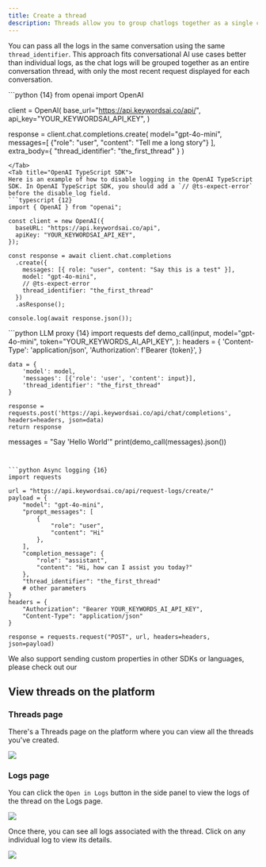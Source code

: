 ```yaml
---
title: Create a thread
description: Threads allow you to group chatlogs together as a single conversation thread.
---
```


You can pass all the logs in the same conversation using the same `thread_identifier`. This approach fits conversational AI use cases better than individual logs, as the chat logs will be grouped together as an entire conversation thread, with only the most recent request displayed for each conversation.

<Tabs>
<Tab title="OpenAI Python SDK">
```python {14}
from openai import OpenAI

client = OpenAI(
    base_url="https://api.keywordsai.co/api/",
    api_key="YOUR_KEYWORDSAI_API_KEY",
)

response = client.chat.completions.create(
    model="gpt-4o-mini",
    messages=[
        {"role": "user", "content": "Tell me a long story"}
    ],
    extra_body={
        "thread_identifier": "the_first_thread"
    }
)
```
</Tab>
<Tab title="OpenAI TypeScript SDK">
Here is an example of how to disable logging in the OpenAI TypeScript SDK. In OpenAI TypeScript SDK, you should add a `// @ts-expect-error` before the disable_log field.
```typescript {12}
import { OpenAI } from "openai";

const client = new OpenAI({
  baseURL: "https://api.keywordsai.co/api",
  apiKey: "YOUR_KEYWORDSAI_API_KEY",
});

const response = await client.chat.completions
  .create({
    messages: [{ role: "user", content: "Say this is a test" }],
    model: "gpt-4o-mini",
    // @ts-expect-error
    thread_identifier: "the_first_thread"
  })
  .asResponse();

console.log(await response.json());
```
</Tab>
<Tab title="Standard API">
<CodeGroup>
```python LLM proxy {14}
import requests
def demo_call(input, 
              model="gpt-4o-mini",
              token="YOUR_KEYWORDS_AI_API_KEY",
              ):
    headers = {
        'Content-Type': 'application/json',
        'Authorization': f'Bearer {token}',
    }

    data = {
        'model': model,
        'messages': [{'role': 'user', 'content': input}],
        'thread_identifier': "the_first_thread"
    }

    response = requests.post('https://api.keywordsai.co/api/chat/completions', headers=headers, json=data)
    return response

messages = "Say 'Hello World'"
print(demo_call(messages).json())
```


```python Async logging {16}
import requests

url = "https://api.keywordsai.co/api/request-logs/create/"
payload = {
    "model": "gpt-4o-mini",
    "prompt_messages": [
        {
            "role": "user",
            "content": "Hi"
        },
    ],
    "completion_message": {
        "role": "assistant",
        "content": "Hi, how can I assist you today?"
    },
    "thread_identifier": "the_first_thread"
    # other parameters
}
headers = {
    "Authorization": "Bearer YOUR_KEYWORDS_AI_API_KEY",
    "Content-Type": "application/json"
}

response = requests.request("POST", url, headers=headers, json=payload)
```
</CodeGroup>
</Tab>
<Tab title="Other SDKs">
We also support sending custom properties in other SDKs or languages, please check out our 
</Tab>
</Tabs>

## View threads on the platform
### Threads page
There's a Threads page on the platform where you can view all the threads you've created.
<Frame>
<img src="https://keywordsai-static.s3.us-east-1.amazonaws.com/docs/observability/thread.gif" />
</Frame>

### Logs page
You can click the `Open in Logs` button in the side panel to view the logs of the thread on the Logs page.
<Frame>
<img src="https://keywordsai-static.s3.us-east-1.amazonaws.com/docs/observability/threads-to-logs.png" />
</Frame>

Once there, you can see all logs associated with the thread. Click on any individual log to view its details.
<Frame>
<img src="https://keywordsai-static.s3.us-east-1.amazonaws.com/docs/observability/threads-in-logs.png" />
</Frame>
